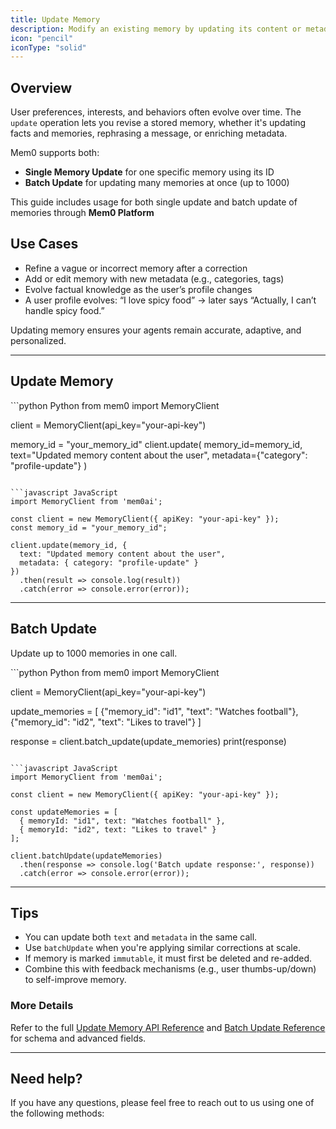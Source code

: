 ```yaml
---
title: Update Memory
description: Modify an existing memory by updating its content or metadata.
icon: "pencil"
iconType: "solid"
---
```


<Snippet file="security-compliance.mdx" />

## Overview

User preferences, interests, and behaviors often evolve over time. The `update` operation lets you revise a stored memory, whether it's updating facts and memories, rephrasing a message, or enriching metadata.

Mem0 supports both:
- **Single Memory Update** for one specific memory using its ID
- **Batch Update** for updating many memories at once (up to 1000)

This guide includes usage for both single update and batch update of memories through **Mem0 Platform**


## Use Cases

- Refine a vague or incorrect memory after a correction
- Add or edit memory with new metadata (e.g., categories, tags)
- Evolve factual knowledge as the user’s profile changes
- A user profile evolves: “I love spicy food” → later says “Actually, I can’t handle spicy food.”

Updating memory ensures your agents remain accurate, adaptive, and personalized.

---

## Update Memory

<CodeGroup>
```python Python
from mem0 import MemoryClient

client = MemoryClient(api_key="your-api-key")

memory_id = "your_memory_id"
client.update(
    memory_id=memory_id,
    text="Updated memory content about the user",
    metadata={"category": "profile-update"}
)
```

```javascript JavaScript
import MemoryClient from 'mem0ai';

const client = new MemoryClient({ apiKey: "your-api-key" });
const memory_id = "your_memory_id";

client.update(memory_id, {
  text: "Updated memory content about the user",
  metadata: { category: "profile-update" }
})
  .then(result => console.log(result))
  .catch(error => console.error(error));
```
</CodeGroup>

---

## Batch Update

Update up to 1000 memories in one call.

<CodeGroup>
```python Python
from mem0 import MemoryClient

client = MemoryClient(api_key="your-api-key")

update_memories = [
    {"memory_id": "id1", "text": "Watches football"},
    {"memory_id": "id2", "text": "Likes to travel"}
]

response = client.batch_update(update_memories)
print(response)
```

```javascript JavaScript
import MemoryClient from 'mem0ai';

const client = new MemoryClient({ apiKey: "your-api-key" });

const updateMemories = [
  { memoryId: "id1", text: "Watches football" },
  { memoryId: "id2", text: "Likes to travel" }
];

client.batchUpdate(updateMemories)
  .then(response => console.log('Batch update response:', response))
  .catch(error => console.error(error));
```
</CodeGroup>

---

## Tips

- You can update both `text` and `metadata` in the same call.
- Use `batchUpdate` when you're applying similar corrections at scale.
- If memory is marked `immutable`, it must first be deleted and re-added.
- Combine this with feedback mechanisms (e.g., user thumbs-up/down) to self-improve memory.


### More Details

Refer to the full [Update Memory API Reference](/api-reference/memory/update-memory) and [Batch Update Reference](/api-reference/memory/batch-update) for schema and advanced fields.

---

## Need help?
If you have any questions, please feel free to reach out to us using one of the following methods:

<Snippet file="get-help.mdx"/>
